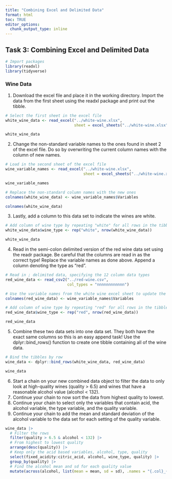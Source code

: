 ```yaml
---
title: "Combining Excel and Delimited Data"
format: html
toc: TRUE
editor_options: 
  chunk_output_type: inline
---
```


## Task 3: Combining Excel and Delimited Data

```r
# Import packages
library(readxl)
library(tidyverse)
```

### Wine Data

1.  Download the excel file and place it in the working directory. Import the data from the first sheet using the readxl package and print out the tibble.

```r
# Select the first sheet in the excel file
white_wine_data <- read_excel("../white-wine.xlsx",
                              sheet = excel_sheets("../white-wine.xlsx")[1])

white_wine_data
```

2.  Change the non-standard variable names to the ones found in sheet 2 of the excel file. Do so by overwriting the current column names with the column of new names.

```r
# Load in the second sheet of the excel file
wine_variable_names <- read_excel("../white-wine.xlsx",
                                  sheet = excel_sheets("../white-wine.xlsx")[2])

wine_variable_names
```

```r
# Replace the non-standard column names with the new ones
colnames(white_wine_data) <- wine_variable_names$Variables

colnames(white_wine_data)
```

3.  Lastly, add a column to this data set to indicate the wines are white.

```r
# Add column of wine type by repeating "white" for all rows in the tibble
white_wine_data$wine_type <- rep("white", nrow(white_wine_data))

white_wine_data
```

4.  Read in the semi-colon delimited version of the red wine data set using the readr package. Be careful that the columns are read in as the correct type! Replace the variable names as done above. Append a column denoting the type as "red".

```r
# Read in ; delimited data, specifying the 12 column data types
red_wine_data <- read_csv2("../red-wine.csv",
                           col_types = "nnnnnnnnnnnn")

# Use the variable names from the white wine excel sheet to update the col names
colnames(red_wine_data) <- wine_variable_names$Variables

# Add column of wine type by repeating "red" for all rows in the tibble
red_wine_data$wine_type <- rep("red", nrow(red_wine_data))

red_wine_data
```

5.  Combine these two data sets into one data set. They both have the exact same columns so this is an easy append task! Use the dplyr::bind_rows() function to create one tibble containing all of the wine data.

```r
# Bind the tibbles by row
wine_data <- dplyr::bind_rows(white_wine_data, red_wine_data)

wine_data
```

6.  Start a chain on your new combined data object to filter the data to only look at high-quality wines (quality \> 6.5) and wines that have a reasonable alcohol value (alcohol \< 132).
7.  Continue your chain to now sort the data from highest quality to lowest.
8.  Continue your chain to select only the variables that contain acid, the alcohol variable, the type variable, and the quality variable.
9.  Continue your chain to add the mean and standard deviation of the alcohol variable to the data set for each setting of the quality variable.

```r
wine_data |>
  # Filter the rows
  filter(quality > 6.5 & alcohol < 132) |>
  # From highest to lowest quality
  arrange(desc(quality)) |>
  # Keep only the acid based variables, alcohol, type, quality
  select(fixed_acidity:citric_acid, alcohol, wine_type, quality) |>
  group_by(quality) |>
  # Find the alcohol mean and sd for each quality value
  mutate(across(alcohol, list(mean = mean, sd = sd), .names = "{.col}_{.fn}"))
```
